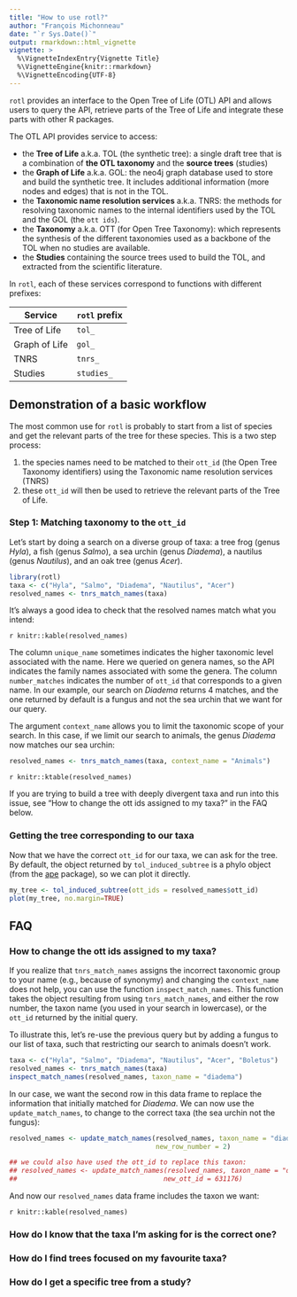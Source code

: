 ```yaml
---
title: "How to use rotl?"
author: "François Michonneau"
date: "`r Sys.Date()`"
output: rmarkdown::html_vignette
vignette: >
  %\VignetteIndexEntry{Vignette Title}
  %\VignetteEngine{knitr::rmarkdown}
  %\VignetteEncoding{UTF-8}
---
```


`rotl` provides an interface to the Open Tree of Life (OTL) API and allows users
to query the API, retrieve parts of the Tree of Life and integrate these parts
with other R packages.

The OTL API provides service to access:

* the **Tree of Life** a.k.a. TOL (the synthetic tree): a single draft tree that is
a combination of **the OTL taxonomy** and the **source trees** (studies)
* the **Graph of Life** a.k.a. GOL: the neo4j graph database used to store and
build the synthetic tree. It includes additional information (more nodes and
edges) that is not in the TOL.
* the **Taxonomic name resolution services** a.k.a. TNRS: the methods for
  resolving taxonomic names to the internal identifiers used by the TOL and the
  GOL (the `ott ids`).
* the **Taxonomy** a.k.a. OTT (for Open Tree Taxonomy): which represents the
  synthesis of the different taxonomies used as a backbone of the TOL when no
  studies are available.
* the **Studies** containing the source trees used to build the TOL, and
extracted from the scientific literature.

In `rotl`, each of these services correspond to functions with different
prefixes:

| Service       | `rotl` prefix |
|---------------|---------------|
| Tree of Life  | `tol_`        |
| Graph of Life | `gol_`        |
| TNRS          | `tnrs_`       |
| Studies       | `studies_`    |



## Demonstration of a basic workflow

The most common use for `rotl` is probably to start from a list of species and
get the relevant parts of the tree for these species. This is a two step
process:

1. the species names need to be matched to their `ott_id` (the Open Tree
Taxonomy identifiers) using the Taxonomic name resolution services (TNRS)
1. these `ott_id` will then be used to retrieve the relevant parts of the Tree
of Life.

### Step 1: Matching taxonomy to the `ott_id`

Let's start by doing a search on a diverse group of taxa: a tree frog (genus
_Hyla_), a fish (genus _Salmo_), a sea urchin (genus _Diadema_), a nautilus
(genus _Nautilus_), and an oak tree (genus _Acer_).

```r
library(rotl)
taxa <- c("Hyla", "Salmo", "Diadema", "Nautilus", "Acer")
resolved_names <- tnrs_match_names(taxa)
```

It's always a good idea to check that the resolved names match what you
intend:

`r knitr::kable(resolved_names)`

The column `unique_name` sometimes indicates the higher taxonomic level
associated with the name. Here we queried on genera names, so the API indicates
the family names associated with some the genera. The column `number_matches`
indicates the number of `ott_id` that corresponds to a given name. In our
example, our search on _Diadema_ returns 4 matches, and the one returned by
default is a fungus and not the sea urchin that we want for our query.

The argument `context_name` allows you to limit the taxonomic scope of your
search. In this case, if we limit our search to animals, the genus _Diadema_ now
matches our sea urchin:

```r
resolved_names <- tnrs_match_names(taxa, context_name = "Animals")
```

`r knitr::ktable(resolved_names)`

If you are trying to build a tree with deeply divergent taxa and run into this
issue, see "How to change the ott ids assigned to my taxa?" in the FAQ below.


### Getting the tree corresponding to our taxa

Now that we have the correct `ott_id` for our taxa, we can ask for the tree. By
default, the object returned by `tol_induced_subtree` is a phylo object (from
the [ape](http://cran.r-project.org/package=ape) package), so we can plot it
directly.

```r
my_tree <- tol_induced_subtree(ott_ids = resolved_names$ott_id)
plot(my_tree, no.margin=TRUE)
```


## FAQ

### How to change the ott ids assigned to my taxa?

If you realize that `tnrs_match_names` assigns the incorrect taxonomic group to
your name (e.g., because of synonymy) and changing the `context_name` does not
help, you can use the function `inspect_match_names`. This function takes the
object resulting from using `tnrs_match_names`, and either the row number, the
taxon name (you used in your search in lowercase), or the `ott_id` returned by
the initial query.

To illustrate this, let's re-use the previous query but by adding a fungus to
our list of taxa, such that restricting our search to animals doesn't work.

```r
taxa <- c("Hyla", "Salmo", "Diadema", "Nautilus", "Acer", "Boletus")
resolved_names <- tnrs_match_names(taxa)
inspect_match_names(resolved_names, taxon_name = "diadema")
```

In our case, we want the second row in this data frame to replace the
information that initially matched for _Diadema_. We can now use the
`update_match_names`, to change to the correct taxa (the sea urchin not the
fungus):

```r
resolved_names <- update_match_names(resolved_names, taxon_name = "diadema",
                                     new_row_number = 2)

## we could also have used the ott_id to replace this taxon:
## resolved_names <- update_match_names(resolved_names, taxon_name = "diadema",
##                                     new_ott_id = 631176)
```

And now our `resolved_names` data frame includes the taxon we want:

`r knitr::kable(resolved_names)`

### How do I know that the taxa I'm asking for is the correct one?

### How do I find trees focused on my favourite taxa?

### How do I get a specific tree from a study?
